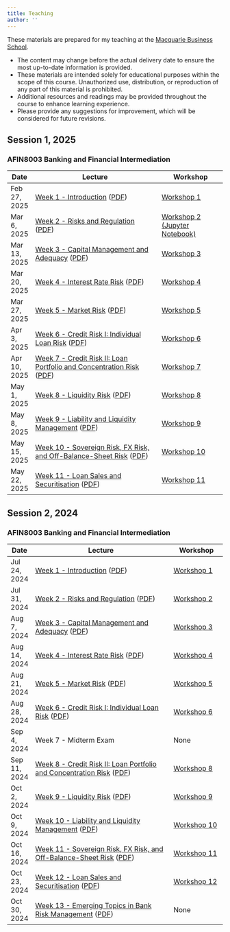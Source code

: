 ```yaml
---
title: Teaching
author: ''
---
```


::: {.callout-note}
These materials are prepared for my teaching at the [Macquarie Business School](https://www.mq.edu.au/macquarie-business-school).

- The content may change before the actual delivery date to ensure the most up-to-date information is provided.
- These materials are intended solely for educational purposes within the scope of this course. Unauthorized use, distribution, or reproduction of any part of this material is prohibited.
- Additional resources and readings may be provided throughout the course to enhance learning experience.
- Please provide any suggestions for improvement, which will be considered for future revisions.
:::

<!-- ::: {#AFIN8003-2024S2}
::: -->


## Session 1, 2025

### AFIN8003 Banking and Financial Intermediation

| Date         | Lecture                                                                                                                                          | Workshop                                                                |
|--------------|--------------------------------------------------------------------------------------------------------------------------------------------------|-------------------------------------------------------------------------|
| Feb 27, 2025 | [Week 1 - Introduction](./AFIN8003/2025S1/Week1/index.qmd) ([PDF](./AFIN8003/2025S1/Week1/Week1.pdf))                                            | [Workshop 1](./AFIN8003/2025S1/Week1/workshop.qmd)                      |
| Mar 6, 2025  | [Week 2 - Risks and Regulation](./AFIN8003/2025S1/Week2/index.qmd) ([PDF](./AFIN8003/2025S1/Week2/Week2.pdf))                                    | [Workshop 2 (Jupyter Notebook)](./AFIN8003/2025S1/Week2/workshop.ipynb) |
| Mar 13, 2025 | [Week 3 - Capital Management and Adequacy](./AFIN8003/2025S1/Week3/index.qmd) ([PDF](./AFIN8003/2025S1/Week3/Week3.pdf))                         | [Workshop 3](./AFIN8003/2025S1/Week3/workshop.qmd)                      |
| Mar 20, 2025 | [Week 4 - Interest Rate Risk](./AFIN8003/2025S1/Week4/index.qmd) ([PDF](./AFIN8003/2025S1/Week4/Week4.pdf))                                      | [Workshop 4](./AFIN8003/2025S1/Week4/workshop.qmd)                      |
| Mar 27, 2025 | [Week 5 - Market Risk](./AFIN8003/2025S1/Week5/index.qmd) ([PDF](./AFIN8003/2025S1/Week5/Week5.pdf))                                             | [Workshop 5](./AFIN8003/2025S1/Week5/workshop.qmd)                      |
| Apr 3, 2025  | [Week 6 - Credit Risk I: Individual Loan Risk](./AFIN8003/2025S1/Week6/index.qmd) ([PDF](./AFIN8003/2025S1/Week6/Week6.pdf))                     | [Workshop 6](./AFIN8003/2025S1/Week6/workshop.qmd)                      |
| Apr 10, 2025 | [Week 7 - Credit Risk II: Loan Portfolio and Concentration Risk](./AFIN8003/2025S1/Week7/index.qmd) ([PDF](./AFIN8003/2025S1/Week7/Week7.pdf))   | [Workshop 7](./AFIN8003/2025S1/Week7/workshop.qmd)                      |
| May 1, 2025  | [Week 8 - Liquidity Risk](./AFIN8003/2025S1/Week8/index.qmd) ([PDF](./AFIN8003/2025S1/Week8/Week8.pdf))                                          | [Workshop 8](./AFIN8003/2025S1/Week8/workshop.qmd)                      |
| May 8, 2025  | [Week 9 - Liability and Liquidity Management](./AFIN8003/2025S1/Week9/index.qmd) ([PDF](./AFIN8003/2025S1/Week9/Week9.pdf))                      | [Workshop 9](./AFIN8003/2025S1/Week9/workshop.qmd)                      |
| May 15, 2025 | [Week 10 - Sovereign Risk, FX Risk, and Off-Balance-Sheet Risk](./AFIN8003/2025S1/Week10/index.qmd) ([PDF](./AFIN8003/2025S1/Week10/Week10.pdf)) | [Workshop 10](./AFIN8003/2025S1/Week10/workshop.qmd)                    |
| May 22, 2025 | [Week 11 - Loan Sales and Securitisation](./AFIN8003/2025S1/Week11/index.qmd) ([PDF](./AFIN8003/2025S1/Week11/Week11.pdf))                       | [Workshop 11](./AFIN8003/2025S1/Week11/workshop.qmd)                    |

## Session 2, 2024

### AFIN8003 Banking and Financial Intermediation

| Date         | Lecture                                                                                                                                          | Workshop                                             |
|--------------|--------------------------------------------------------------------------------------------------------------------------------------------------|------------------------------------------------------|
| Jul 24, 2024 | [Week 1 - Introduction](./AFIN8003/2024S2/Week1/index.qmd) ([PDF](./AFIN8003/2024S2/Week1/Week1.pdf))                                            | [Workshop 1](./AFIN8003/2024S2/Week1/workshop.qmd)   |
| Jul 31, 2024 | [Week 2 - Risks and Regulation](./AFIN8003/2024S2/Week2/index.qmd) ([PDF](./AFIN8003/2024S2/Week2/Week2.pdf))                                    | [Workshop 2](./AFIN8003/2024S2/Week2/workshop.qmd)   |
| Aug 7, 2024  | [Week 3 - Capital Management and Adequacy](./AFIN8003/2024S2/Week3/index.qmd) ([PDF](./AFIN8003/2024S2/Week3/Week3.pdf))                         | [Workshop 3](./AFIN8003/2024S2/Week3/workshop.qmd)   |
| Aug 14, 2024 | [Week 4 - Interest Rate Risk](./AFIN8003/2024S2/Week4/index.qmd) ([PDF](./AFIN8003/2024S2/Week4/Week4.pdf))                                      | [Workshop 4](./AFIN8003/2024S2/Week4/workshop.qmd)   |
| Aug 21, 2024 | [Week 5 - Market Risk](./AFIN8003/2024S2/Week5/index.qmd) ([PDF](./AFIN8003/2024S2/Week5/Week5.pdf))                                             | [Workshop 5](./AFIN8003/2024S2/Week5/workshop.qmd)   |
| Aug 28, 2024 | [Week 6 - Credit Risk I: Individual Loan Risk](./AFIN8003/2024S2/Week6/index.qmd) ([PDF](./AFIN8003/2024S2/Week6/Week6.pdf))                     | [Workshop 6](./AFIN8003/2024S2/Week6/workshop.qmd)   |
| Sep 4, 2024  | Week 7 - Midterm Exam                                                                                                                            | None                                                 |
| Sep 11, 2024 | [Week 8 - Credit Risk II: Loan Portfolio and Concentration Risk](./AFIN8003/2024S2/Week8/index.qmd) ([PDF](./AFIN8003/2024S2/Week8/Week8.pdf))   | [Workshop 8](./AFIN8003/2024S2/Week8/workshop.qmd)   |
| Oct 2, 2024  | [Week 9 - Liquidity Risk](./AFIN8003/2024S2/Week9/index.qmd) ([PDF](./AFIN8003/2024S2/Week9/Week9.pdf))                                          | [Workshop 9](./AFIN8003/2024S2/Week9/workshop.qmd)   |
| Oct 9, 2024  | [Week 10 - Liability and Liquidity Management](./AFIN8003/2024S2/Week10/index.qmd) ([PDF](./AFIN8003/2024S2/Week10/Week10.pdf))                  | [Workshop 10](./AFIN8003/2024S2/Week10/workshop.qmd) |
| Oct 16, 2024 | [Week 11 - Sovereign Risk, FX Risk, and Off-Balance-Sheet Risk](./AFIN8003/2024S2/Week11/index.qmd) ([PDF](./AFIN8003/2024S2/Week11/Week11.pdf)) | [Workshop 11](./AFIN8003/2024S2/Week11/workshop.qmd) |
| Oct 23, 2024 | [Week 12 - Loan Sales and Securitisation](./AFIN8003/2024S2/Week12/index.qmd) ([PDF](./AFIN8003/2024S2/Week12/Week12.pdf))                       | [Workshop 12](./AFIN8003/2024S2/Week12/workshop.qmd) |
| Oct 30, 2024 | [Week 13 - Emerging Topics in Bank Risk Management](./AFIN8003/2024S2/Week13/index.qmd) ([PDF](./AFIN8003/2024S2/Week13/Week13.pdf))             | None                                                 |

